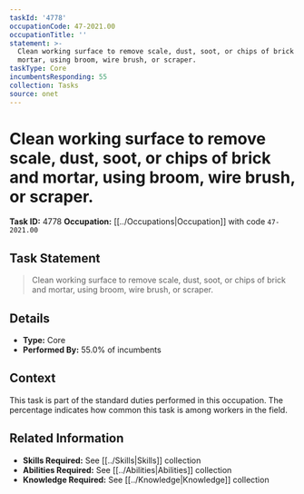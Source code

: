 ```yaml
---
taskId: '4778'
occupationCode: 47-2021.00
occupationTitle: ''
statement: >-
  Clean working surface to remove scale, dust, soot, or chips of brick and
  mortar, using broom, wire brush, or scraper.
taskType: Core
incumbentsResponding: 55
collection: Tasks
source: onet
---
```

# Clean working surface to remove scale, dust, soot, or chips of brick and mortar, using broom, wire brush, or scraper.

**Task ID:** 4778
**Occupation:** [[../Occupations|Occupation]] with code `47-2021.00`

## Task Statement

> Clean working surface to remove scale, dust, soot, or chips of brick and mortar, using broom, wire brush, or scraper.

## Details

- **Type:** Core
- **Performed By:** 55.0% of incumbents

## Context

This task is part of the standard duties performed in this occupation. The percentage indicates how common this task is among workers in the field.

## Related Information

- **Skills Required:** See [[../Skills|Skills]] collection
- **Abilities Required:** See [[../Abilities|Abilities]] collection
- **Knowledge Required:** See [[../Knowledge|Knowledge]] collection

